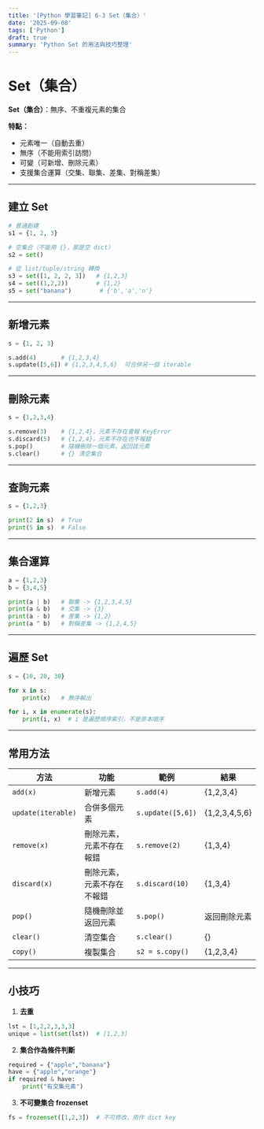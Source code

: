 ```yaml
---
title: '[Python 學習筆記] 6-3 Set（集合）'
date: '2025-09-08'
tags: ['Python']
draft: true
summary: 'Python Set 的用法與技巧整理'
---
```


# Set（集合）

**Set（集合）**：無序、不重複元素的集合

**特點：**

- 元素唯一（自動去重）
- 無序（不能用索引訪問）
- 可變（可新增、刪除元素）
- 支援集合運算（交集、聯集、差集、對稱差集）

---

## 建立 Set

```python
# 普通創建
s1 = {1, 2, 3}

# 空集合（不能用 {}，那是空 dict）
s2 = set()

# 從 list/tuple/string 轉換
s3 = set([1, 2, 2, 3])   # {1,2,3}
s4 = set((1,2,2))        # {1,2}
s5 = set("banana")        # {'b','a','n'}
```

---

## 新增元素

```python
s = {1, 2, 3}

s.add(4)       # {1,2,3,4}
s.update([5,6]) # {1,2,3,4,5,6}  可合併另一個 iterable
```

---

## 刪除元素

```python
s = {1,2,3,4}

s.remove(3)    # {1,2,4}，元素不存在會報 KeyError
s.discard(5)   # {1,2,4}，元素不存在也不報錯
s.pop()        # 隨機刪除一個元素，返回該元素
s.clear()      # {} 清空集合
```

---

## 查詢元素

```python
s = {1,2,3}

print(2 in s)  # True
print(5 in s)  # False
```

---

## 集合運算

```python
a = {1,2,3}
b = {3,4,5}

print(a | b)   # 聯集 -> {1,2,3,4,5}
print(a & b)   # 交集 -> {3}
print(a - b)   # 差集 -> {1,2}
print(a ^ b)   # 對稱差集 -> {1,2,4,5}
```

---

## 遍歷 Set

```python
s = {10, 20, 30}

for x in s:
    print(x)   # 無序輸出

for i, x in enumerate(s):
    print(i, x)  # i 是遍歷順序索引，不是原本順序
```

---

## 常用方法

| 方法               | 功能                       | 範例              | 結果            |
| ------------------ | -------------------------- | ----------------- | --------------- |
| `add(x)`           | 新增元素                   | `s.add(4)`        | \{1,2,3,4\}     |
| `update(iterable)` | 合併多個元素               | `s.update([5,6])` | \{1,2,3,4,5,6\} |
| `remove(x)`        | 刪除元素，元素不存在報錯   | `s.remove(2)`     | \{1,3,4\}       |
| `discard(x)`       | 刪除元素，元素不存在不報錯 | `s.discard(10)`   | \{1,3,4\}       |
| `pop()`            | 隨機刪除並返回元素         | `s.pop()`         | 返回刪除元素    |
| `clear()`          | 清空集合                   | `s.clear()`       | \{\}            |
| `copy()`           | 複製集合                   | `s2 = s.copy()`   | \{1,2,3,4\}     |

---

## 小技巧

1. **去重**

```python
lst = [1,2,2,3,3,3]
unique = list(set(lst))  # [1,2,3]
```

2. **集合作為條件判斷**

```python
required = {"apple","banana"}
have = {"apple","orange"}
if required & have:
    print("有交集元素")
```

3. **不可變集合 frozenset**

```python
fs = frozenset([1,2,3])  # 不可修改，用作 dict key
```
